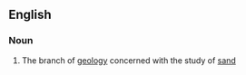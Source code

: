 ==English==

===Noun===
{{en-noun|-}}

#{{geology}} The branch of [[geology]] concerned with the study of [[sand]]